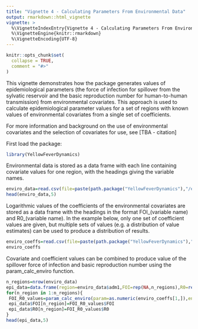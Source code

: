 ```yaml
---
title: "Vignette 4 - Calculating Parameters From Environmental Data"
output: rmarkdown::html_vignette
vignette: >
  %\VignetteIndexEntry{Vignette 4 - Calculating Parameters From Environmental Data}
  %\VignetteEngine{knitr::rmarkdown}
  %\VignetteEncoding{UTF-8}
---
```


```r
knitr::opts_chunk$set(
  collapse = TRUE,
  comment = "#>"
)
```

This vignette demonstrates how the package generates values of epidemiological parameters (the force of infection for spillover from the sylvatic reservoir and the basic reproduction number for human-to-human transmission) from environmental covariates. This approach is used to calculate epidemiological parameter values for a set of regions with known values of environmental covariates from a single set of coefficients.

For more information and background on the use of environmental covariates and the selection of covariates for use, see [TBA - citation]

First load the package:

```r
library(YellowFeverDynamics)
```

Environmental data is stored as a data frame with each line containing covariate values for one region, with the headings giving the variable names.

```r
enviro_data=read.csv(file=paste(path.package("YellowFeverDynamics"),"/exdata/enviro_data_example.csv",sep=""),header=TRUE)
head(enviro_data,5)
```

Logarithmic values of the coefficients of the environmental covariates are stored as a data frame with the headings in the format FOI_(variable name) and R0_(variable name). In the example below, only one set of coefficient values are given, but multiple sets of values (e.g. a distribution of value estimates) can be used to produce a distribution of results.

```r
enviro_coeffs=read.csv(file=paste(path.package("YellowFeverDynamics"),"/exdata/enviro_coeffs_example.csv",sep=""),header=TRUE)
enviro_coeffs
```

Covariate and coefficient values can be combined to produce value of the spillover force of infection and basic reproduction number using the param_calc_enviro function.

```r
n_regions=nrow(enviro_data)
epi_data=data.frame(region=enviro_data$adm1,FOI=rep(NA,n_regions),R0=rep(NA,n_regions))
for(n_region in 1:n_regions){
 FOI_R0_values=param_calc_enviro(param=as.numeric(enviro_coeffs[1,]),enviro_data=enviro_data[n_region,])
 epi_data$FOI[n_region]=FOI_R0_values$FOI
 epi_data$R0[n_region]=FOI_R0_values$R0
}
head(epi_data,5)
```
